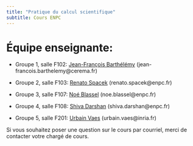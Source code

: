 ```yaml
---
title: "Pratique du calcul scientifique"
subtitle: Cours ENPC
---
```


# Équipe enseignante:

- Groupe 1, salle F102: [Jean-François Barthélémy](https://www.cerema.fr/fr/innovation-recherche/recherche/equipes/membre/jean-francois-barthelemy) (jean-francois.barthelemy@cerema.fr)

- Groupe 2, salle F103: [Renato Spacek](https://renatospacek.github.io/) (renato.spacek@enpc.fr)

- Groupe 3, salle F107: [Noé Blassel](https://noeblassel.github.io/) (noe.blassel@enpc.fr)

- Groupe 4, salle F108: [Shiva Darshan](https://shiva-darshan.github.io/) (shiva.darshan@enpc.fr)

- Groupe 5, salle F201: [Urbain Vaes](https://urbain.vaes.uk/) (urbain.vaes@inria.fr)

Si vous souhaitez poser une question sur le cours par courriel,
merci de contacter votre chargé de cours.
